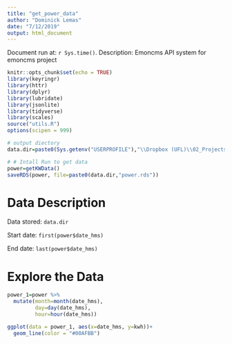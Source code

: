 ```yaml
---
title: "get_power_data"
author: "Dominick Lemas"
date: "7/12/2019"
output: html_document
---
```


Document run at: `r Sys.time()`.
Description: Emoncms API system for emoncms project

```r
knitr::opts_chunk$set(echo = TRUE)
library(keyringr)
library(httr)
library(dplyr)
library(lubridate)
library(jsonlite)
library(tidyverse)
library(scales)
source("utils.R")
options(scipen = 999)

# output diectory
data.dir=paste0(Sys.getenv("USERPROFILE"),"\\Dropbox (UFL)\\02_Projects\\EMONCMS\\data\\")
```


```r
# # Intall Run to get data
power=getKWData()
saveRDS(power, file=paste0(data.dir,"power.rds"))
```

# Data Description

Data stored: 
`data.dir`

Start date:
`first(power$date_hms)`

End date:
`last(power$date_hms)`

# Explore the Data

```r
power_1=power %>%
  mutate(month=month(date_hms),
         day=day(date_hms),
         hour=hour(date_hms))

ggplot(data = power_1, aes(x=date_hms, y=kwh))+
  geom_line(color = "#00AFBB")

```


